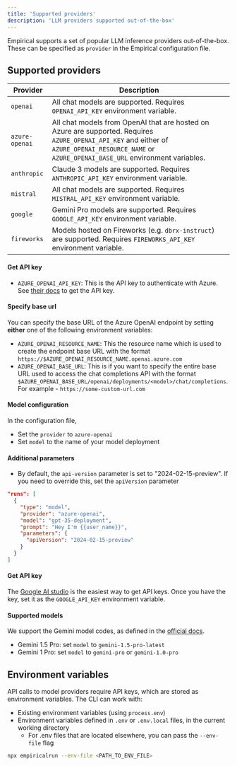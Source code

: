 ```yaml
---
title: 'Supported providers'
description: 'LLM providers supported out-of-the-box'
---
```


Empirical supports a set of popular LLM inference providers out-of-the-box. These
can be specified as `provider` in the Empirical configuration file.

## Supported providers

| Provider | Description |
|----------|-------------|
| `openai` | All chat models are supported. Requires `OPENAI_API_KEY` environment variable. |
| `azure-openai` | All chat models from OpenAI that are hosted on Azure are supported. Requires `AZURE_OPENAI_API_KEY` and either of `AZURE_OPENAI_RESOURCE_NAME` or `AZURE_OPENAI_BASE_URL` environment variables. |
| `anthropic` | Claude 3 models are supported. Requires `ANTHROPIC_API_KEY` environment variable. |
| `mistral` | All chat models are supported. Requires `MISTRAL_API_KEY` environment variable. |
| `google` | Gemini Pro models are supported. Requires `GOOGLE_API_KEY` environment variable. |
| `fireworks` | Models hosted on Fireworks (e.g. `dbrx-instruct`) are supported. Requires `FIREWORKS_API_KEY` environment variable. |

<AccordionGroup>
<Accordion title="Using models from Azure OpenAI">

#### Get API key

- `AZURE_OPENAI_API_KEY`: This is the API key to authenticate with Azure. See [their docs](https://learn.microsoft.com/en-us/javascript/api/overview/azure/openai-readme?view=azure-node-preview#using-an-api-key-from-azure) to get the API key.

#### Specify base url
You can specify the base URL of the Azure OpenAI endpoint by setting **either** one of the following environment variables:
- `AZURE_OPENAI_RESOURCE_NAME`: This the resource name which is used to create the endpoint base URL with the format `https://$AZURE_OPENAI_RESOURCE_NAME.openai.azure.com`
- `AZURE_OPENAI_BASE_URL`: This is if you want to specify the entire base URL used to access the chat completions API with the format `$AZURE_OPENAI_BASE_URL/openai/deployments/<model>/chat/completions`. For example - `https://some-custom-url.com`

#### Model configuration

In the configuration file,
- Set the `provider` to `azure-openai`
- Set `model` to the name of your model deployment

#### Additional parameters

- By default, the `api-version` parameter is set to "2024-02-15-preview". If you need to override this, set the `apiVersion` parameter


```json
"runs": [
  {
    "type": "model",
    "provider": "azure-openai",
    "model": "gpt-35-deployment",
    "prompt": "Hey I'm {{user_name}}",
    "parameters": {
      "apiVersion": "2024-02-15-preview"
    }
  }
]
```

</Accordion>
<Accordion title="Using models from Google">

#### Get API key

The [Google AI studio](https://aistudio.google.com/) is the easiest way to get API keys. Once you have the key,
set it as the `GOOGLE_API_KEY` environment variable.

#### Supported models

We support the Gemini model codes, as defined in the [official docs](https://ai.google.dev/models/gemini).

- Gemini 1.5 Pro: set `model` to `gemini-1.5-pro-latest`
- Gemini 1 Pro: set `model` to `gemini-pro` or `gemini-1.0-pro`

</Accordion>
</AccordionGroup>

## Environment variables

API calls to model providers require API keys, which are stored as environment variables. The CLI can work with:

- Existing environment variables (using `process.env`)
- Environment variables defined in `.env` or `.env.local` files, in the current working directory
  - For .env files that are located elsewhere, you can pass the `--env-file` flag

```sh
npx empiricalrun --env-file <PATH_TO_ENV_FILE>
```